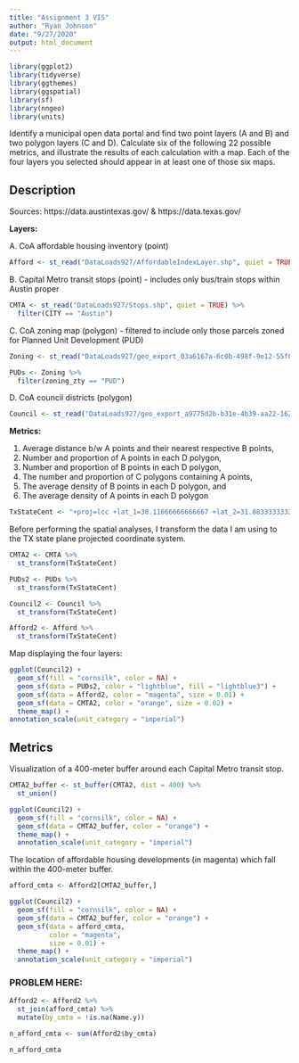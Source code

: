 ```yaml
---
title: "Assignment 3 VIS"
author: "Ryan Johnson"
date: "9/27/2020"
output: html_document
---
```


```r
library(ggplot2)
library(tidyverse)
library(ggthemes)
library(ggspatial)
library(sf)
library(nngeo)
library(units)
```

Identify a municipal open data portal and find two point layers (A and B) and two polygon layers (C and
D).
Calculate six of the following 22 possible metrics, and illustrate the results of each calculation with a map.
Each of the four layers you selected should appear in at least one of those six maps.

## Description

Sources: https://data.austintexas.gov/ & https://data.texas.gov/

__Layers:__

A. CoA affordable housing inventory (point)
```r
Afford <- st_read("DataLoads927/AffordableIndexLayer.shp", quiet = TRUE)
```

B. Capital Metro transit stops (point) - includes only bus/train stops within Austin proper
```r
CMTA <- st_read("DataLoads927/Stops.shp", quiet = TRUE) %>% 
  filter(CITY == "Austin")
```

C. CoA zoning map (polygon) - filtered to include only those parcels zoned for Planned Unit Development (PUD)
```r
Zoning <- st_read("DataLoads927/geo_export_03a6167a-6c0b-498f-9e12-55f03963c9af.shp", quiet = TRUE)
```

```r
PUDs <- Zoning %>%
  filter(zoning_zty == "PUD")
```

D. CoA council districts (polygon)
```r
Council <- st_read("DataLoads927/geo_export_a9775d2b-b31e-4b39-aa22-162244365c95.shp", quiet = TRUE) 
```

__Metrics:__

1. Average distance b/w A points and their nearest respective B points,
2. Number and proportion of A points in each D polygon,
3. Number and proportion of B points in each D polygon,
4. The number and proportion of C polygons containing A points,
5. The average density of B points in each D polygon, and
6. The average density of A points in each D polygon

```r
TxStateCent <- "+proj=lcc +lat_1=30.11666666666667 +lat_2=31.88333333333333 +lat_0=29.66666666666667 +lon_0=-100.3333333333333 +x_0=700000 +y_0=3000000 +ellps=GRS80 +units=m +no_defs"
```

Before performing the spatial analyses, I transform the data I am using to the TX state plane projected coordinate system.

```r

CMTA2 <- CMTA %>%
  st_transform(TxStateCent)

PUDs2 <- PUDs %>%
  st_transform(TxStateCent)

Council2 <- Council %>%
  st_transform(TxStateCent)

Afford2 <- Afford %>%
  st_transform(TxStateCent)
```

Map displaying the four layers:

```r
ggplot(Council2) +
  geom_sf(fill = "cornsilk", color = NA) +
  geom_sf(data = PUDs2, color = "lightblue", fill = "lightblue3") +
  geom_sf(data = Afford2, color = "magenta", size = 0.01) +
  geom_sf(data = CMTA2, color = "orange", size = 0.02) +
  theme_map() +
annotation_scale(unit_category = "imperial")
```


## Metrics

Visualization of a 400-meter buffer around each Capital Metro transit stop.


```r
CMTA2_buffer <- st_buffer(CMTA2, dist = 400) %>%
  st_union()

ggplot(Council2) +
  geom_sf(fill = "cornsilk", color = NA) +
  geom_sf(data = CMTA2_buffer, color = "orange") +
  theme_map() +
  annotation_scale(unit_category = "imperial")
```

The location of affordable housing developments (in magenta) which fall within the 400-meter buffer. 

```r
afford_cmta <- Afford2[CMTA2_buffer,]

ggplot(Council2) +
  geom_sf(fill = "cornsilk", color = NA) +
  geom_sf(data = CMTA2_buffer, color = "orange") +
  geom_sf(data = afford_cmta,
          color = "magenta",
          size = 0.01) +
  theme_map() +
  annotation_scale(unit_category = "imperial")
```
### PROBLEM HERE:

```r
Afford2 <- Afford2 %>%
  st_join(afford_cmta) %>%
  mutate(by_cmta = !is.na(Name.y)) 
```



```r
n_afford_cmta <- sum(Afford2$by_cmta)

n_afford_cmta
```

